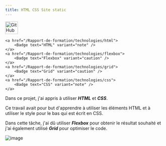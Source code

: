 ```yaml
---
title: HTML CSS Site static
---
```




<div style={{ display: "flex", alignItems: "center", gap: "8px" }}>
    <a href="https://github.com/murzikkot978/Static_site">
        <img src="/Rapport-de-formation/github-logo.png" alt="GitHub Logo" width="40" height="40"/>
    </a>

    <a href="/Rapport-de-formation/technologies/html">
        <Badge text="HTML" variant="note" />
    </a>
    <a href="/Rapport-de-formation/technologies/flexbox">
        <Badge text="Flexbox" variant="caution" />
    </a>
    <a href="/Rapport-de-formation/technologies/grid">
        <Badge text="Grid" variant="caution" />
    </a>
    <a href="/Rapport-de-formation/technologies/css">
        <Badge text="CSS" variant="note" />
    </a>
</div>



Dans ce projet, j'ai appris à utiliser **_HTML_** et **_CSS_**.

Ce travail avait pour but d'apprendre à utiliser les éléments HTML et à utiliser le style pour le bas qui est écrit en CSS.

Dans cette tâche, j'ai dû utiliser **_Flexbox_** pour obtenir le résultat souhaité et j'ai également utilisé **_Grid_** pour optimiser le code.

![image](/Rapport-de-formation/site-static.png)